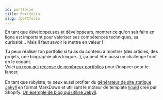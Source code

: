 ```yaml
---
id: portfolio
title: Portfolio
slug: /portfolio
---
```


En tant que développeuses et développeurs, montrer ce qu'on sait faire en ligne est important pour valoriser ses compétences techniques, sa curiosité... Mais il faut savoir le mettre en valeur !

Tu peux réaliser ton portfolio si tu as du contenu à montrer (des articles, des projets, une biographie plus longue...), ça peut être aussi un challenge front en le codant.<br/>
Voici [un repo qui recense de nombreux portfolios](https://github.com/emmabostian/developer-portfolios) pour t'inspirer pour te lancer.<br/><br/>
En tant que rubyiste, tu peux aussi profiter du [générateur de site statique Jekyll](https://jekyllrb.com/) en format MarkDown et utilisant le moteur de template [liquid](https://github.com/Shopify/liquid/wiki) créé par Shopify.
[Un exemple de blog qui utilise Jekyll](https://catalinionescu.dev/).
